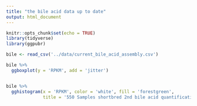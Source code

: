 ```yaml
---
title: "the bile acid data up to date"
output: html_document
---
```


```r
knitr::opts_chunk$set(echo = TRUE)
library(tidyverse)
library(ggpubr)
```

```r
bile <- read_csv('../data/current_bile_acid_assembly.csv')

bile %>% 
  ggboxplot(y = 'RPKM', add = 'jitter')


bile %>% 
  gghistogram(x = 'RPKM', color = 'white', fill = 'forestgreen',
              title = '550 Samples shortbred 2nd bile acid quantification results Jan 30')
```

